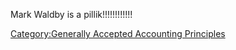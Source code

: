 {{Orphan|date=November 2006}} 
Mark Waldby is a pillik!!!!!!!!!!!!
[[Category:Generally Accepted Accounting Principles]]

{{accounting-stub}}